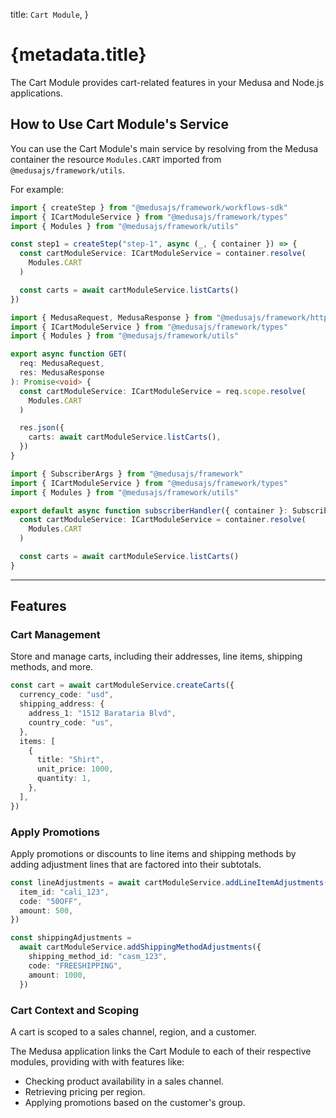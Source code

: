 
  title: `Cart Module`,
}

# {metadata.title}

The Cart Module provides cart-related features in your Medusa and Node.js applications.

## How to Use Cart Module's Service

You can use the Cart Module's main service by resolving from the Medusa container the resource `Modules.CART` imported from `@medusajs/framework/utils`.

For example:

<CodeTabs groupId="resource-type">
  <CodeTab label="Workflow Step" value="workflow-step">

```ts title="src/workflows/hello-world/step1.ts"
import { createStep } from "@medusajs/framework/workflows-sdk"
import { ICartModuleService } from "@medusajs/framework/types"
import { Modules } from "@medusajs/framework/utils"

const step1 = createStep("step-1", async (_, { container }) => {
  const cartModuleService: ICartModuleService = container.resolve(
    Modules.CART
  )

  const carts = await cartModuleService.listCarts()
})
```

  </CodeTab>
  <CodeTab label="API Route" value="api-route">

```ts title="src/api/store/custom/route.ts"
import { MedusaRequest, MedusaResponse } from "@medusajs/framework/http"
import { ICartModuleService } from "@medusajs/framework/types"
import { Modules } from "@medusajs/framework/utils"

export async function GET(
  req: MedusaRequest,
  res: MedusaResponse
): Promise<void> {
  const cartModuleService: ICartModuleService = req.scope.resolve(
    Modules.CART
  )

  res.json({
    carts: await cartModuleService.listCarts(),
  })
}
```

  </CodeTab>
  <CodeTab label="Subscriber" value="subscribers">

```ts title="src/subscribers/custom-handler.ts"
import { SubscriberArgs } from "@medusajs/framework"
import { ICartModuleService } from "@medusajs/framework/types"
import { Modules } from "@medusajs/framework/utils"

export default async function subscriberHandler({ container }: SubscriberArgs) {
  const cartModuleService: ICartModuleService = container.resolve(
    Modules.CART
  )

  const carts = await cartModuleService.listCarts()
}
```

  </CodeTab>
</CodeTabs>

---

## Features

### Cart Management

Store and manage carts, including their addresses, line items, shipping methods, and more.

```ts
const cart = await cartModuleService.createCarts({
  currency_code: "usd",
  shipping_address: {
    address_1: "1512 Barataria Blvd",
    country_code: "us",
  },
  items: [
    {
      title: "Shirt",
      unit_price: 1000,
      quantity: 1,
    },
  ],
})
```

### Apply Promotions

Apply promotions or discounts to line items and shipping methods by adding adjustment lines that are factored into their subtotals.

```ts
const lineAdjustments = await cartModuleService.addLineItemAdjustments({
  item_id: "cali_123",
  code: "50OFF",
  amount: 500,
})

const shippingAdjustments =
  await cartModuleService.addShippingMethodAdjustments({
    shipping_method_id: "casm_123",
    code: "FREESHIPPING",
    amount: 1000,
  })
```

### Cart Context and Scoping

A cart is scoped to a sales channel, region, and a customer.

The Medusa application links the Cart Module to each of their respective modules, providing with with features like:

- Checking product availability in a sales channel.
- Retrieving pricing per region.
- Applying promotions based on the customer's group.
